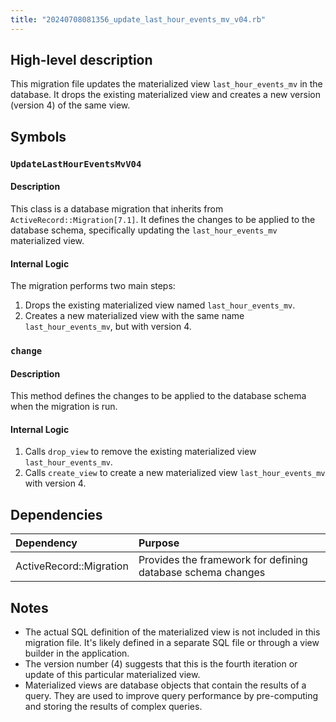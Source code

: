 ```yaml
---
title: "20240708081356_update_last_hour_events_mv_v04.rb"
---
```


## High-level description
This migration file updates the materialized view `last_hour_events_mv` in the database. It drops the existing materialized view and creates a new version (version 4) of the same view.

## Symbols

### `UpdateLastHourEventsMvV04`
#### Description
This class is a database migration that inherits from `ActiveRecord::Migration[7.1]`. It defines the changes to be applied to the database schema, specifically updating the `last_hour_events_mv` materialized view.

#### Internal Logic
The migration performs two main steps:
1. Drops the existing materialized view named `last_hour_events_mv`.
2. Creates a new materialized view with the same name `last_hour_events_mv`, but with version 4.

### `change`
#### Description
This method defines the changes to be applied to the database schema when the migration is run.

#### Internal Logic
1. Calls `drop_view` to remove the existing materialized view `last_hour_events_mv`.
2. Calls `create_view` to create a new materialized view `last_hour_events_mv` with version 4.

## Dependencies
| Dependency | Purpose |
|:-----------|:--------|
| ActiveRecord::Migration | Provides the framework for defining database schema changes |

## Notes
- The actual SQL definition of the materialized view is not included in this migration file. It's likely defined in a separate SQL file or through a view builder in the application.
- The version number (4) suggests that this is the fourth iteration or update of this particular materialized view.
- Materialized views are database objects that contain the results of a query. They are used to improve query performance by pre-computing and storing the results of complex queries.